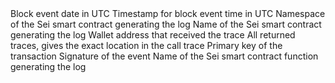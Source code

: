 <ParamField path="block_date">
Block event date in UTC
</ParamField>
<ParamField path="block_time">
Timestamp for block event time in UTC
</ParamField>
<ParamField path="block_number">

</ParamField>
<ParamField path="namespace">
Namespace of the Sei smart contract generating the log
</ParamField>
<ParamField path="contract_name">
Name of the Sei smart contract generating the log
</ParamField>
<ParamField path="to">
Wallet address that received the trace
</ParamField>
<ParamField path="trace_address">
All returned traces, gives the exact location in the call trace
</ParamField>
<ParamField path="tx_hash">
Primary key of the transaction
</ParamField>
<ParamField path="tx_from">

</ParamField>
<ParamField path="tx_to">

</ParamField>
<ParamField path="signature">
Signature of the event
</ParamField>
<ParamField path="function_name">
Name of the Sei smart contract function generating the log
</ParamField>
